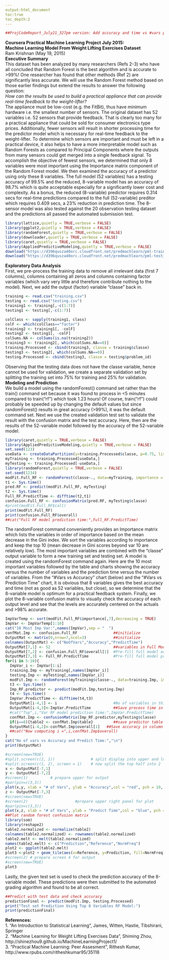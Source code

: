 ```yaml
---  
output:html_document  
toc:true  
toc_depth:2  
---
```

```r
##ProjCodeReport_July21_327pm version: Add accuracy and time vs #vars plot
```
**Coursera Practical Machine Learning Project July 2015:   
Machine Learning Model From Weight Lifting Exercises Dataset**  
Ram Krishnan (May 19, 2015)  
**Executive Summary**  
This dataset has been analyzed by many researchers (Refs 2-3) who have all concluded that Random Forest is the best algorithm and is accurate to >99%! One researcher has found that other methods (Ref 2) are significantly less accurate. We will use the Random Forest method based on those earlier findings but extend the results to answer the following question:   
*How can the results be used to build a practical appliance that can provide real-time feedback to the weight-lifter?*   
The appliance must be low-cost (e.g. the FitBit), thus have minimum hardware i.e. the smallest number of sensors. The original dataset has 52 variables i.e. 52 sensors that provide feedback. That is clearly too many for a practical appliance that could be sold for consumer electronics type prices. Additionally, fewer sensors will result in shorter processing time for the predictor model which is necessary for real-time feedback to the weight-lifter. To determine which sensors are important and must be left in a practical device, it also helps to have a more interpretable model such as Random Forests as compared to Principal Components where the outputs from many sensors could get merged into a single feedback signal. To accomplish the objective of fewest sensors, we determined that only 8 variables were most important using the Importance matrix component of the Random Forest model. We then examined the accuracy of a predictor using only these 8 variables. The full model (52 variables) has a testing accuracy of 99.5% and the reduced, 8-variable model has an accuracy of 98.7% which is quite acceptable especially for a significantly lower cost and complexity. As a bonus, the reduced (8-variable) predictor requires 0.314 secs for real-time predictions compared to the full (52-variable) preditor which requires 0.409 secs, a 23% reduction in prediction time. The 8-sensor model was also tested against the 20 observation testing dataset and the predictions all passed the automated submission test.
```r
library(lattice,quietly = TRUE,verbose = FALSE)
library(ggplot2,quietly = TRUE,verbose = FALSE)
library(randomForest,quietly = TRUE,verbose = FALSE)
library(downloader,quietly = TRUE,verbose = FALSE)
library(caret,quietly = TRUE,verbose = FALSE)
library(AppliedPredictiveModeling,quietly = TRUE,verbose = FALSE)
download("https://d396qusza40orc.cloudfront.net/predmachlearn/pml-training.csv", destfile="training.csv")
download("https://d396qusza40orc.cloudfront.net/predmachlearn/pml-testing.csv", destfile="testing.csv")
```
**Exploratory Data Analysis**  
First, we pre-process the training data to remove all irrelevant data (first 7 columns), columns containing all zeros and columns containing factor variables (which vary very little and therefore contribute nothing to the model). Next, we add the output (factor) variable "classe" back in.  
```r
training <- read.csv("training.csv")
testing <- read.csv("testing.csv")
training1 <- training[,-c(1:7)]
testing1 <- testing[,-c(1:7)]
```
```r
colClass <- sapply(training1, class)
colF <- which(colClass=="factor")
training2 <- training1[, -colF]
testing2 <- testing1[, -colF]
colSums.NA <- colSums(is.na(training2))
training3 <- training2[, which(colSums.NA==0)]
training.Processed <- cbind(training3, classe = training$classe)
testing3 <- testing2[, which(colSums.NA==0)]
testing.Processed <- cbind(testing3, classe = testing$problem_id)
```
Observing that the testing data does not have the classe variable, hence cannot be used for validation, we create a separate validation set by splitting the training set into 75% for training and 25% for validation.   
**Modeling and Prediction**  
We build a model using the randomForest() command set rather than the train() command set because it was found to process in <5 minutes compared to train("rf") which took 1.23 hours! Of course, train("rf") could probably be speeded up by changing the default values but since randomForest() results in great accuracy (>99%), it was the default command set. Next we use the created validation test set to validate the result with the confusion matrix and the test accuracy. Here, then are the results of the 52-variable model followed by the accuracy of the 52-variable model.
```r
library(caret,quietly = TRUE,verbose = FALSE)
library(AppliedPredictiveModeling,quietly = TRUE,verbose = FALSE)
set.seed(123)
useData <- createDataPartition(y=training.Processed$classe, p=0.75, list=FALSE)
myTraining <- training.Processed[useData,]
myTesting <- training.Processed[-useData,]
library(randomForest,quietly = TRUE,verbose = FALSE)
set.seed(1234)
modFit.Full_RF <- randomForest(classe~., data=myTraining, importance = TRUE, proximity = TRUE)
t1 <- Sys.time()
pred.RF <- predict(modFit.Full_RF, myTesting)
t2 <- Sys.time()
Full_RF.PredictTime <- difftime(t2,t1)
confusion.Full_RF <- confusionMatrix(pred.RF, myTesting$classe)
#print(modFit.Full_RF$call)
print(modFit.Full_RF)
print(confusion.Full_RF$overall)
##cat("Full RF model prediction time:",Full_RF.PredictTime)
```
The randomForest command conveniently provides an Importance matrix which lists the variables in order of importance based on the mean decrease in the Gini index. We sort the variables according to importance and keep the top 10 (mean decrease in Gini scores beyond var 10 are relatively low). The most important variables are combined with the "classe" output variable to form a new training set and testing set. A model is created using the randomForest command again. Here are the 10 most important variables followed by the table and charts showing the accuracy versus the number of variables and the prediction time versus the number of variables. From the "#Vars vs Accuracy" chart (below) and the "#Vars vs Prediction Time" chart, it is obvious that 8 variables gives the best accuracy and time (not as good as 52 variables, but close), so we determine that the 8-variable model is optimum for a practical feedback system. Finally, we plot the 8-variable confusion matrix to visually check the accuracy of each output level and see that the levels are accurately centered on the actuals and >98% accurate.  
```r
ImpVarTemp <- sort(modFit.Full_RF$importance[,7],decreasing = TRUE)
ImpVar <- ImpVarTemp[1:10]
cat("10 Most Imp Var:",names(ImpVar),sep = "  ")
confMat.Imp <- confusion.Full_RF                ##initialize
OutputMat <- matrix(0,nrow=7,ncol=3)            ##initialize
colnames(OutputMat) <- c("NoOfVars","Accuracy","PredictTime")
OutputMat[7,1] <- 52                            ##variables in Full Model
OutputMat[7,2] <- confusion.Full_RF$overall[1]  #Pre-fill full model accuracy
OutputMat[7,3] <- Full_RF.PredictTime           #Pre-fill full model predictor time
for(i in 5:10){
  ImpVar_i <- ImpVar[1:i]
  training.Imp <- myTraining[,names(ImpVar_i)]
  testing.Imp <- myTesting[,names(ImpVar_i)]
  modFit.Imp <- randomForest(myTraining$classe~., data=training.Imp, importance = TRUE, proximity = TRUE)
  t3 <- Sys.time()
  Imp_RF.predictor <- predict(modFit.Imp,testing.Imp)
  t4 <- Sys.time()
  ImpVar.PredictTime <- difftime(t4,t3)
  OutputMat[i-4,1] <- i                         #No of variables in this model
  OutputMat[i-4,3]<-ImpVar.PredictTime          ##Save process time in column 1
  #cat("Top",i,"Var RF model prediction time:",ImpVar.PredictTime)
  confMat.Imp <- confusionMatrix(Imp_RF.predictor,myTesting$classe)
  if(i==8){table2 <- confMat.Imp$table}         ##save predictor table for optimum #vars = 7
  OutputMat[i-4,2]<-confMat.Imp$overall[1]   ##Save accuracy in column 1
  ##cat("Now computing i =",i,confMat.Imp$overall)
}
cat("No of vars vs Accuracy and Predict Time:","\n")
print(OutputMat)
```
```r
#screen(new=TRUE)
#split.screen(c(2, 1))                # split display into upper and lower screens
#split.screen(c(1, 2), screen = 1)    # now split the top half into 2
x <- OutputMat[-7,1]
y <- OutputMat[-7,2]
#screen(1)          # prepare upper for output
#par(pin=c(3,3))
plot(x,y, xlab = "# of Vars", ylab = "Accuracy",col = "red", pch = 19, main = "Accuracy vs # of Vars")
z <- OutputMat[-7,3]
#screen(new=TRUE)
#screen(2)                     #prepare upper right panel for plot
#par(pin=c(3,3))
plot(x,z, xlab = "# of Vars", ylab = "Predict Time",col = "blue", pch = 19, main = "Predict Time vs # of Vars")
##Plot random forest confusion matrix
library(som)
library(reshape2)
table2.normalized <- normalize(table2)
colnames(table2.normalized) <- rownames(table2.normalized)
table2.melt <- melt(table2.normalized)
names(table2.melt) <- c("Prediction","Reference","NormFreq")
plot2 <- ggplot(table2.melt)
plot3 <-plot2 + geom_tile(aes(x=Reference, y=Prediction, fill=NormFreq)) + scale_x_discrete(name="Actual Class") + scale_y_discrete(name="Predicted Class") +labs(title = "Normalized Confusion Matrix, Random Forest w/ Top 8 Var")
#screen(2) # prepare screen 4 for output
#screen(new=TRUE)
plot3
```
Lastly, the given test set is used to check the prediction accuracy of the 8-variable model. These predictions were then submitted to the automated grading algorithm and found to be all correct.  
```r
##Predict with test data and check accuracy
predictionFinal <- predict(modFit.Imp, testing.Processed)
print("Test set Prediction Using Top 8 Variables RF Model:")
print(predictionFinal)
```  
**References:**    
1. "An Introduction to Statistical Learning", James, Witten, Hastie, Tibshirani, Springer    
2. "Machine Learning for Weight Lifting Exercises Data", Shiming Zhou, http://shinezhou9.github.io/MachineLearningProject1/   
3. "Practical Machine Learning: Peer Assesment", Rithesh Kumar, http://www.rpubs.com/ritheshkumar95/35118

